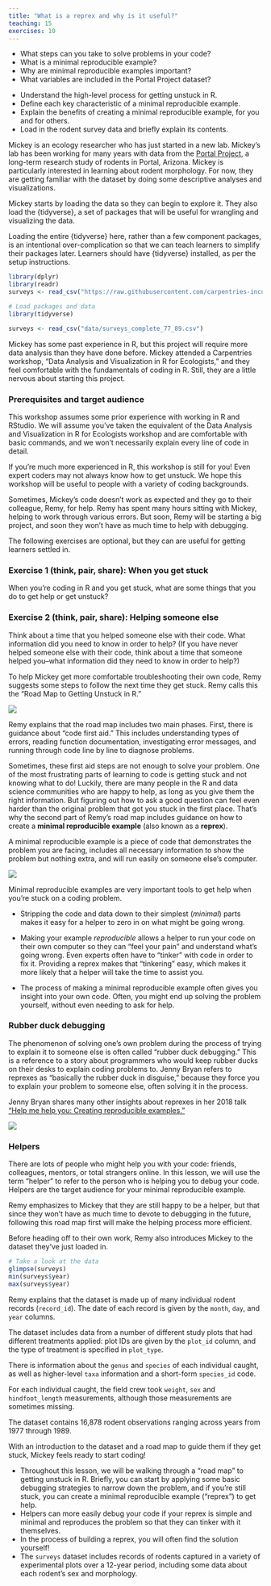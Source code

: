 ```yaml
---
title: "What is a reprex and why is it useful?"
teaching: 15
exercises: 10
---
```


:::::::::::::::::::::::::::::::::::::: questions 
- What steps can you take to solve problems in your code?
- What is a minimal reproducible example?
- Why are minimal reproducible examples important?
- What variables are included in the Portal Project dataset?
::::::::::::::::::::::::::::::::::::::::::::::::

::::::::::::::::::::::::::::::::::::: objectives
- Understand the high-level process for getting unstuck in R.
- Define each key characteristic of a minimal reproducible example.
- Explain the benefits of creating a minimal reproducible example, for you and for others.
- Load in the rodent survey data and briefly explain its contents.
::::::::::::::::::::::::::::::::::::::::::::::::

Mickey is an ecology researcher who has just started in a new lab. Mickey's lab has been working for many years with data from the [Portal Project](https://portal.weecology.org/), a long-term research study of rodents in Portal, Arizona. Mickey is particularly interested in learning about rodent morphology. For now, they are getting familiar with the dataset by doing some descriptive analyses and visualizations. 

Mickey starts by loading the data so they can begin to explore it. They also load the {tidyverse}, a set of packages that will be useful for wrangling and visualizing the data.

::: instructor
Loading the entire {tidyverse} here, rather than a few component packages, is an intentional over-complication so that we can teach learners to simplify their packages later. Learners should have {tidyverse} installed, as per the setup instructions.
:::

```r
library(dplyr)
library(readr)
surveys <- read_csv("https://raw.githubusercontent.com/carpentries-incubator/R-help-reprexes/refs/heads/main/episodes/data/surveys_complete_77_89.csv")
```

```r
# Load packages and data
library(tidyverse)

surveys <- read_csv("data/surveys_complete_77_89.csv") 
```

Mickey has some past experience in R, but this project will require more data analysis than they have done before. Mickey attended a Carpentries workshop, "Data Analysis and Visualization in R for Ecologists," and they feel comfortable with the fundamentals of coding in R. Still, they are a little nervous about starting this project. 

:::::::::::::::::::::::::::::::::::::: callout 
### Prerequisites and target audience

This workshop assumes some prior experience with working in R and RStudio. We will assume you've taken the equivalent of the Data Analysis and Visualization in R for Ecologists workshop and are comfortable with basic commands, and we won't necessarily explain every line of code in detail.

If you're much more experienced in R, this workshop is still for you! Even expert coders may not always know how to get unstuck. We hope this workshop will be useful to people with a variety of coding backgrounds.
::::::::::::::::::::::::::::::::::::::::::::::::

Sometimes, Mickey's code doesn't work as expected and they go to their colleague, Remy, for help. Remy has spent many hours sitting with Mickey, helping to work through various errors. But soon, Remy will be starting a big project, and soon they won't have as much time to help with debugging. 

::: instructor
The following exercises are optional, but they can are useful for getting learners settled in.
:::

:::::::::::::::::::::::::::::::::::::: challenge 
### Exercise 1 (think, pair, share): When you get stuck

When you're coding in R and you get stuck, what are some things that you do to get help or get unstuck?
::::::::::::::::::::::::::::::::::::::::::::::::

:::::::::::::::::::::::::::::::::::::: challenge 
### Exercise 2 (think, pair, share): Helping someone else

Think about a time that you helped someone else with their code. What information did you need to know in order to help?
(If you have never helped someone else with their code, think about a time that someone helped you--what information did they need to know in order to help?)
::::::::::::::::::::::::::::::::::::::::::::::::


To help Mickey get more comfortable troubleshooting their own code, Remy suggests some steps to follow the next time they get stuck. Remy calls this the "Road Map to Getting Unstuck in R."

![](fig/roadmap_new.png)

Remy explains that the road map includes two main phases. First, there is guidance about "code first aid." This includes understanding types of errors, reading function documentation, investigating error messages, and running through code line by line to diagnose problems.

Sometimes, these first aid steps are not enough to solve your problem. One of the most frustrating parts of learning to code is getting stuck and not knowing what to do! Luckily, there are many people in the R and data science communities who are happy to help, as long as you give them the right information. But figuring out how to ask a good question can feel even harder than the original problem that got you stuck in the first place. That's why the second part of Remy's road map includes guidance on how to create a **minimal reproducible example** (also known as a **reprex**). 

A minimal reproducible example is a piece of code that demonstrates the problem you are facing, includes all necessary information to show the problem but nothing extra, and will run easily on someone else's computer.

![](fig/MinimalReproducibleExample.png)

Minimal reproducible examples are very important tools to get help when you're stuck on a coding problem.

- Stripping the code and data down to their simplest (*minimal*) parts makes it easy for a helper to zero in on what might be going wrong.

- Making your example *reproducible* allows a helper to run your code on their own computer so they can "feel your pain" and understand what's going wrong. Even experts often have to "tinker" with code in order to fix it. Providing a reprex makes that "tinkering" easy, which makes it more likely that a helper will take the time to assist you.

- The process of making a minimal reproducible example often gives you insight into your own code. Often, you might end up solving the problem yourself, without even needing to ask for help.

::: callout
### Rubber duck debugging

The phenomenon of solving one’s own problem during the process of trying to explain it to someone else is often called “rubber duck debugging.” This is a reference to a story about programmers who would keep rubber ducks on their desks to explain coding problems to. Jenny Bryan refers to reprexes as “basically the rubber duck in disguise,” because they force you to explain your problem to someone else, often solving it in the process.

Jenny Bryan shares many other insights about reprexes in her 2018 talk ["Help me help you: Creating reproducible examples."](https://www.youtube.com/watch?v=5gqksthQ0cM)
:::

![](fig/jennybryan.png)

:::callout
### Helpers

There are lots of people who might help you with your code: friends, colleagues, mentors, or total strangers online. In this lesson, we will use the term "helper" to refer to the person who is helping you to debug your code. Helpers are the target audience for your minimal reproducible example.
:::

Remy emphasizes to Mickey that they are still happy to be a helper, but that since they won't have as much time to devote to debugging in the future, following this road map first will make the helping process more efficient. 

Before heading off to their own work, Remy also introduces Mickey to the dataset they've just loaded in.

```r
# Take a look at the data
glimpse(surveys)
min(surveys$year)
max(surveys$year)
```

Remy explains that the dataset is made up of many individual rodent records (`record_id`). The date of each record is given by the `month`, `day`, and `year` columns. 

The dataset includes data from a number of different study plots that had different treatments applied: plot IDs are given by the `plot_id` column, and the type of treatment is specified in `plot_type`. 

There is information about the `genus` and `species` of each individual caught, as well as higher-level `taxa` information and a short-form `species_id` code. 

For each individual caught, the field crew took `weight`, `sex` and `hindfoot_length` measurements, although those measurements are sometimes missing.

The dataset contains 16,878 rodent observations ranging across years from 1977 through 1989. 

With an introduction to the dataset and a road map to guide them if they get stuck, Mickey feels ready to start coding!

::::::::::::::::::::::::::::::::::::: keypoints 
- Throughout this lesson, we will be walking through a "road map" to getting unstuck in R. Briefly, you can start by applying some basic debugging strategies to narrow down the problem, and if you're still stuck, you can create a minimal reproducible example ("reprex") to get help.
- Helpers can more easily debug your code if your reprex is simple and minimal and reproduces the problem so that they can tinker with it themselves.
- In the process of building a reprex, you will often find the solution yourself!
- The `surveys` dataset includes records of rodents captured in a variety of experimental plots over a 12-year period, including some data about each rodent's sex and morphology.
::::::::::::::::::::::::::::::::::::::::::::::::
